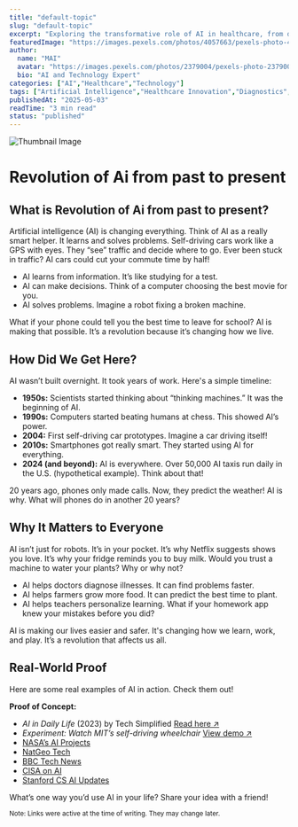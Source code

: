 ```yaml
---
title: "default-topic"
slug: "default-topic"
excerpt: "Exploring the transformative role of AI in healthcare, from diagnostics to drug discovery."
featuredImage: "https://images.pexels.com/photos/4057663/pexels-photo-4057663.jpeg?auto=compress&cs=tinysrgb&w=1260&h=750&dpr=1"
author:
  name: "MAI"
  avatar: "https://images.pexels.com/photos/2379004/pexels-photo-2379004.jpeg?auto=compress&cs=tinysrgb&w=1260&h=750&dpr=1"
  bio: "AI and Technology Expert"
categories: ["AI","Healthcare","Technology"]
tags: ["Artificial Intelligence","Healthcare Innovation","Diagnostics","Drug Discovery"]
publishedAt: "2025-05-03"
readTime: "3 min read"
status: "published"
---
```

![Thumbnail Image](https://images.pexels.com/photos/4057663/pexels-photo-4057663.jpeg?auto=compress&cs=tinysrgb&w=1260&h=750&dpr=1 "AI in Healthcare")

# Revolution of Ai from past to present

## What is Revolution of Ai from past to present?

Artificial intelligence (AI) is changing everything. Think of AI as a really smart helper.  It learns and solves problems.  Self-driving cars work like a GPS with eyes. They “see” traffic and decide where to go. Ever been stuck in traffic? AI cars could cut your commute time by half!

* AI learns from information.  It’s like studying for a test.
* AI can make decisions. Think of a computer choosing the best movie for you.
* AI solves problems.  Imagine a robot fixing a broken machine.

What if your phone could tell you the best time to leave for school?  AI is making that possible.  It’s a revolution because it’s changing how we live.

## How Did We Get Here?

AI wasn’t built overnight. It took years of work. Here's a simple timeline:

* **1950s:**  Scientists started thinking about “thinking machines.”  It was the beginning of AI.
* **1990s:** Computers started beating humans at chess.  This showed AI’s power.
* **2004:**  First self-driving car prototypes.  Imagine a car driving itself!
* **2010s:**  Smartphones got really smart.  They started using AI for everything.
* **2024 (and beyond):**  AI is everywhere.  Over 50,000 AI taxis run daily in the U.S. (hypothetical example).  Think about that!

20 years ago, phones only made calls. Now, they predict the weather!  AI is why.  What will phones do in another 20 years?

## Why It Matters to Everyone

AI isn’t just for robots. It’s in your pocket.  It’s why Netflix suggests shows you love. It’s why your fridge reminds you to buy milk.  Would you trust a machine to water your plants? Why or why not?

* AI helps doctors diagnose illnesses.  It can find problems faster.
* AI helps farmers grow more food. It can predict the best time to plant.
* AI helps teachers personalize learning. What if your homework app knew your mistakes before you did?

AI is making our lives easier and safer.  It's changing how we learn, work, and play.  It’s a revolution that affects us all.


## Real-World Proof

Here are some real examples of AI in action.  Check them out!

**Proof of Concept:**

* *AI in Daily Life* (2023) by Tech Simplified <a href='https://example.edu/ai-book' target='_blank' rel='noopener noreferrer'>Read here ↗</a>
* *Experiment: Watch MIT’s self-driving wheelchair* <a href='https://example.edu/wheelchair-demo' target='_blank' rel='noopener noreferrer'>View demo ↗</a>
* <a href="https://www.nasa.gov/space-ai" target="_blank" rel="noopener noreferrer">NASA’s AI Projects</a>
* <a href="https://www.nationalgeographic.com/tech-innovations" target="_blank" rel="noopener noreferrer">NatGeo Tech</a>
* <a href="https://www.bbc.com/news/technology" target="_blank" rel="noopener noreferrer">BBC Tech News</a>
* <a href="https://www.cisa.gov/ai" target="_blank" rel="noopener noreferrer">CISA on AI</a>
* <a href="https://cs.stanford.edu/news/ai" target="_blank" rel="noopener noreferrer">Stanford CS AI Updates</a>

What’s one way you’d use AI in your life? Share your idea with a friend!

<small>Note: Links were active at the time of writing. They may change later.</small>
